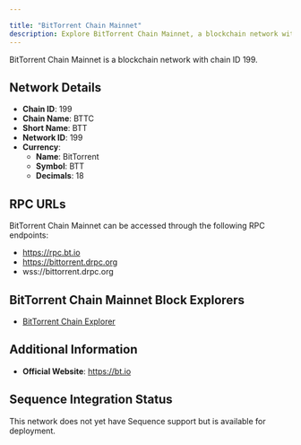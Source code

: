 ```yaml
---

title: "BitTorrent Chain Mainnet"
description: Explore BitTorrent Chain Mainnet, a blockchain network with chain ID 199. Learn about its native currency, BitTorrent, and how to interact with the network.
---
```




BitTorrent Chain Mainnet is a blockchain network with chain ID 199.

## Network Details

- **Chain ID**: 199
- **Chain Name**: BTTC
- **Short Name**: BTT
- **Network ID**: 199
- **Currency**: 
  - **Name**: BitTorrent
  - **Symbol**: BTT
  - **Decimals**: 18

## RPC URLs

BitTorrent Chain Mainnet can be accessed through the following RPC endpoints:

- https://rpc.bt.io
- https://bittorrent.drpc.org
- wss://bittorrent.drpc.org

## BitTorrent Chain Mainnet Block Explorers

- [BitTorrent Chain Explorer](https://bttcscan.com)

## Additional Information

- **Official Website**: https://bt.io

## Sequence Integration Status

This network does not yet have Sequence support but is available for deployment.

